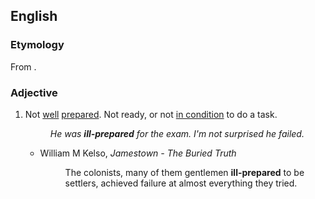 ==English==

===Etymology===
From {{compound|en|ill|prepared}}.

===Adjective===
{{en-adj}}

# Not [[well]] [[prepared]]. Not ready, or not [[in condition]] to do a task.
#: ''He was '''ill-prepared''' for the exam. I'm not surprised he failed.''
#* William M Kelso, ''Jamestown - The Buried Truth''
#*: The colonists, many of them gentlemen '''ill-prepared''' to be settlers, achieved failure at almost everything they tried.